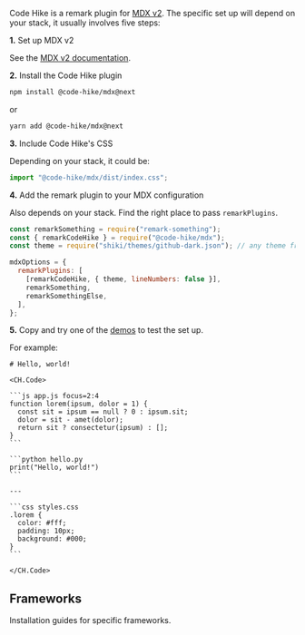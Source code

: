 Code Hike is a remark plugin for [MDX v2](https://mdxjs.com/). The specific set up will depend on your stack, it usually involves five steps:

<Collapsable>

**1.** Set up MDX v2

See the [MDX v2 documentation](https://mdxjs.com/docs/getting-started/).

</Collapsable>
<Collapsable>

**2.** Install the Code Hike plugin

```bash
npm install @code-hike/mdx@next
```

or

```bash
yarn add @code-hike/mdx@next
```

</Collapsable>
<Collapsable>

**3.** Include Code Hike's CSS

Depending on your stack, it could be:

```js your.js
import "@code-hike/mdx/dist/index.css";
```

</Collapsable>
<Collapsable>

**4.** Add the remark plugin to your MDX configuration

Also depends on your stack. Find the right place to pass `remarkPlugins`.

```js your.config.js focus=2,3,6,7,10
const remarkSomething = require("remark-something");
const { remarkCodeHike } = require("@code-hike/mdx");
const theme = require("shiki/themes/github-dark.json"); // any theme from shiki

mdxOptions = {
  remarkPlugins: [
    [remarkCodeHike, { theme, lineNumbers: false }],
    remarkSomething,
    remarkSomethingElse,
  ],
};
```

</Collapsable>
<Collapsable>

**5.** Copy and try one of the [demos](https://codehike.org/#demos) to test the set up.

For example:

````mdx your.mdx
# Hello, world!

<CH.Code>

```js app.js focus=2:4
function lorem(ipsum, dolor = 1) {
  const sit = ipsum == null ? 0 : ipsum.sit;
  dolor = sit - amet(dolor);
  return sit ? consectetur(ipsum) : [];
}
```

```python hello.py
print("Hello, world!")
```

---

```css styles.css
.lorem {
  color: #fff;
  padding: 10px;
  background: #000;
}
```

</CH.Code>
````

</Collapsable>

## Frameworks

Installation guides for specific frameworks.

<Frameworks />
